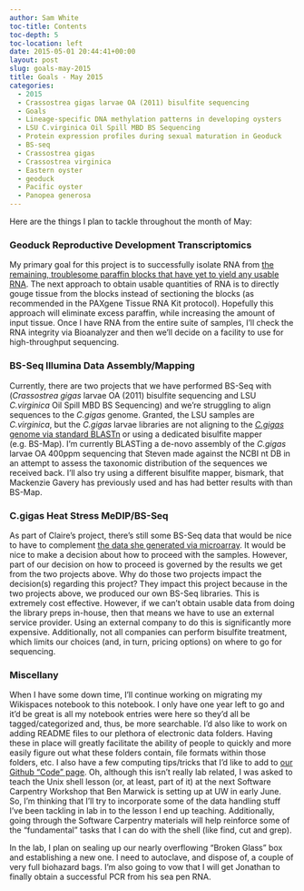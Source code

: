 ```yaml
---
author: Sam White
toc-title: Contents
toc-depth: 5
toc-location: left
date: 2015-05-01 20:44:41+00:00
layout: post
slug: goals-may-2015
title: Goals - May 2015
categories:
  - 2015
  - Crassostrea gigas larvae OA (2011) bisulfite sequencing
  - Goals
  - Lineage-specific DNA methylation patterns in developing oysters
  - LSU C.virginica Oil Spill MBD BS Sequencing
  - Protein expression profiles during sexual maturation in Geoduck
  - BS-seq
  - Crassostrea gigas
  - Crassostrea virginica
  - Eastern oyster
  - geoduck
  - Pacific oyster
  - Panopea generosa
---
```


Here are the things I plan to tackle throughout the month of May:



### Geoduck Reproductive Development Transcriptomics



My primary goal for this project is to successfully isolate RNA from [the remaining, troublesome paraffin blocks that have yet to yield any usable RNA](../2015-04-27-rna-isolation-geoduck-gonad-in-paraffin-histology-blocks-2/index.qmd). The next approach to obtain usable quantities of RNA is to directly gouge tissue from the blocks instead of sectioning the blocks (as recommended in the PAXgene Tissue RNA Kit protocol). Hopefully this approach will eliminate excess paraffin, while increasing the amount of input tissue. Once I have RNA from the entire suite of samples, I'll check the RNA integrity via Bioanalyzer and then we'll decide on a facility to use for high-throughput sequencing.





### BS-Seq Illumina Data Assembly/Mapping



Currently, there are two projects that we have performed BS-Seq with (_Crassostrea gigas_ larvae OA (2011) bisulfite sequencing and LSU _C.virginica_ Oil Spill MBD BS Sequencing) and we're struggling to align sequences to the _C.gigas_ genome. Granted, the LSU samples are _C.virginica_, but the _C.gigas_ larvae libraries are not aligning to the [_C.gigas_ genome via standard BLASTn](../2015-04-30-blastn-c-gigas-oa-larvae-to-ensembl-1-24-blast-db/index.qmd) or using a dedicated bisulfite mapper (e.g. BS-Map). I'm currently BLASTing a de-novo assembly of the _C.gigas_ larvae OA 400ppm sequencing that Steven made against the NCBI nt DB in an attempt to assess the taxonomic distribution of the sequences we received back. I'll also try using a different bisulfite mapper, bismark, that Mackenzie Gavery has previously used and has had better results with than BS-Map.





### C.gigas Heat Stress MeDIP/BS-Seq



As part of Claire's project, there's still some BS-Seq data that would be nice to have to complement [the data she generated via microarray](https://claireeolson.blogspot.com/). It would be nice to make a decision about how to proceed with the samples. However, part of our decision on how to proceed is governed by the results we get from the two projects above. Why do those two projects impact the decision(s) regarding this project? They impact this project because in the two projects above, we produced our own BS-Seq libraries. This is extremely cost effective. However, if we can't obtain usable data from doing the library preps in-house, then that means we have to use an external service provider. Using an external company to do this is significantly more expensive. Additionally, not all companies can perform bisulfite treatment, which limits our choices (and, in turn, pricing options) on where to go for sequencing.





### Miscellany



When I have some down time, I'll continue working on migrating my Wikispaces notebook to this notebook. I only have one year left to go and it'd be great is all my notebook entries were here so they'd all be tagged/categorized and, thus, be more searchable. I'd also like to work on adding README files to our plethora of electronic data folders. Having these in place will greatly facilitate the ability of people to quickly and more easily figure out what these folders contain, file formats within those folders, etc. I also have a few computing tips/tricks that I'd like to add to [our Github "Code" page](https://github.com/sr320/LabDocs/tree/master/code). Oh, although this isn't really lab related, I was asked to teach the Unix shell lesson (or, at least, part of it) at the next Software Carpentry Workshop that Ben Marwick is setting up at UW in early June. So, I'm thinking that I'll try to incorporate some of the data handling stuff I've been tackling in lab in to the lesson I end up teaching. Additionally, going through the Software Carpentry materials will help reinforce some of the "fundamental" tasks that I can do with the shell (like find, cut and grep).

In the lab, I plan on sealing up our nearly overflowing "Broken Glass" box and establishing a new one. I need to autoclave, and dispose of, a couple of very full biohazard bags. I'm also going to vow that I will get Jonathan to finally obtain a successful PCR from his sea pen RNA.
